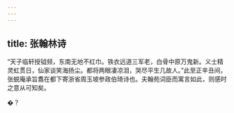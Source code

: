 ```yaml
---
---
---
```

title: 张翰林诗
---




“天子临轩授钺频，东南无地不红巾。铁衣远道三军老，白骨中原万鬼新。义士精灵虹贯日，仙家谈笑海扬尘。都将两眼凄凉泪，哭尽平生几故人。”此至正辛丑间，张蜕庵承旨翥在都下寄浙省周玉坡参政伯琦诗也。夫翰苑词臣而寓言如此，则感时之意从可知矣。

�？